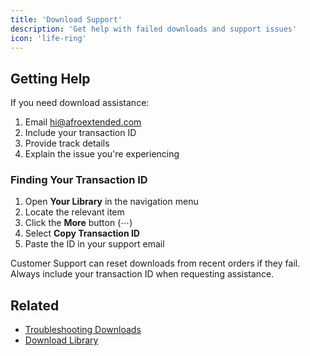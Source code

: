 ```yaml
---
title: 'Download Support'
description: 'Get help with failed downloads and support issues'
icon: 'life-ring'
---
```


## Getting Help

If you need download assistance:

1. Email hi@afroextended.com
2. Include your transaction ID
3. Provide track details
4. Explain the issue you're experiencing

### Finding Your Transaction ID

1. Open **Your Library** in the navigation menu
2. Locate the relevant item
3. Click the **More** button (⋯)
4. Select **Copy Transaction ID**
5. Paste the ID in your support email

<Note>
Customer Support can reset downloads from recent orders if they fail. Always include your transaction ID when requesting assistance.
</Note>

## Related
- [Troubleshooting Downloads](/downloads/troubleshooting)
- [Download Library](/downloads/library) 